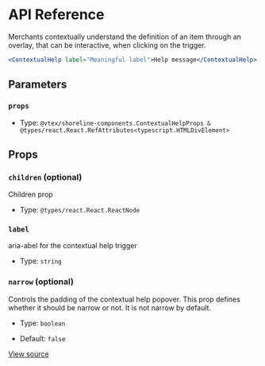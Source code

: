 # API Reference

Merchants contextually understand the definition of an item through an overlay, that can be interactive, when clicking on the trigger.

```jsx
<ContextualHelp label="Meaningful label">Help message</ContextualHelp>
```

## Parameters

### `props`

- Type: `@vtex/shoreline-components.ContextualHelpProps & @types/react.React.RefAttributes<typescript.HTMLDivElement>`

## Props

### `children` (optional)

Children prop

- Type: `@types/react.React.ReactNode`

### `label`

aria-abel for the contextual help trigger

- Type: `string`

### `narrow` (optional)

Controls the padding of the contextual help popover.
This prop defines whether it should be narrow or not.
It is not narrow by default.

- Type: `boolean`

- Default: `false`

[View source](https://github.com/vtex/shoreline/blob/8cdb88c/packages/components/src/contextual-help/contextual-help.tsx#L16)
